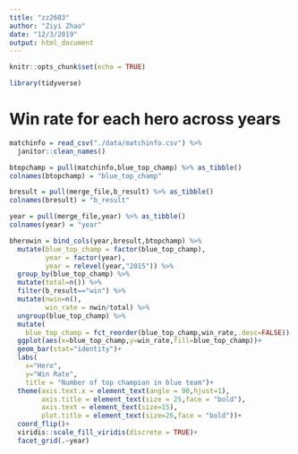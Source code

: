 ```yaml
---
title: "zz2603"
author: "Ziyi Zhao"
date: "12/3/2019"
output: html_document
---
```


```r
knitr::opts_chunk$set(echo = TRUE)

library(tidyverse)

```

# Win rate for each hero across years

```r
matchinfo = read_csv("./data/matchinfo.csv") %>% 
  janitor::clean_names()

btopchamp = pull(matchinfo,blue_top_champ) %>% as_tibble()
colnames(btopchamp) = "blue_top_champ"  

bresult = pull(merge_file,b_result) %>% as_tibble()
colnames(bresult) = "b_result"

year = pull(merge_file,year) %>% as_tibble()
colnames(year) = "year"

bherowin = bind_cols(year,bresult,btopchamp) %>%
  mutate(blue_top_champ = factor(blue_top_champ),
         year = factor(year),
         year = relevel(year,"2015")) %>% 
  group_by(blue_top_champ) %>% 
  mutate(total=n()) %>% 
  filter(b_result=="win") %>% 
  mutate(nwin=n(),
         win_rate = nwin/total) %>% 
  ungroup(blue_top_champ) %>% 
  mutate(
    blue_top_champ = fct_reorder(blue_top_champ,win_rate,.desc=FALSE)) %>% 
  ggplot(aes(x=blue_top_champ,y=win_rate,fill=blue_top_champ))+
  geom_bar(stat="identity")+
  labs(
    x="Hero",
    y="Win Rate",
    title = "Number of top champion in blue team")+
  theme(axis.text.x = element_text(angle = 90,hjust=1),
        axis.title = element_text(size = 25,face = "bold"),
        axis.text = element_text(size=15),
        plot.title = element_text(size=26,face = "bold"))+
  coord_flip()+
  viridis::scale_fill_viridis(discrete = TRUE)+
  facet_grid(.~year)

```



```r



```


